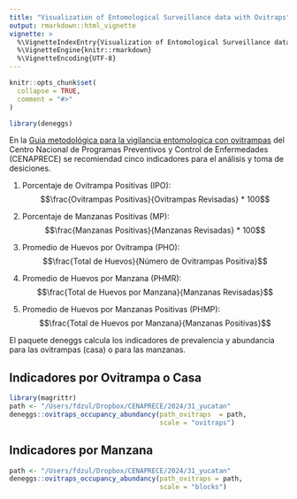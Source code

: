 ```yaml
---
title: "Visualization of Entomological Surveillance data with Ovitraps"
output: rmarkdown::html_vignette
vignette: >
  %\VignetteIndexEntry{Visualization of Entomological Surveillance data with Ovitraps}
  %\VignetteEngine{knitr::rmarkdown}
  %\VignetteEncoding{UTF-8}
---
```


```r
knitr::opts_chunk$set(
  collapse = TRUE,
  comment = "#>"
)
```

```r
library(deneggs)
```

En la [Guia metodológica para la vigilancia entomologica con ovitrampas](https://www.gob.mx/cms/uploads/attachment/file/598092/Guia_Metodologica_para_Vigilancia_Entomologica_con_Ovitrampas_compressed.pdf) del Centro Nacional de Programas Preventivos y Control de Enfermedades (CENAPRECE) se recomiendad cinco indicadores para el análisis y toma de desiciones.

  1) Porcentaje de Ovitrampa Positivas (IPO): $$\frac{Ovitrampas Positivas}{Ovitrampas Revisadas} * 100$$

  2) Porcentaje de Manzanas Positivas (MP): $$\frac{Manzanas Positivas}{Manzanas Revisadas} * 100$$
  
  2) Promedio de Huevos por Ovitrampa (PHO): $$\frac{Total de Huevos}{Número de Ovitrampas Positiva}$$

  3) Promedio de Huevos por Manzana (PHMR): $$\frac{Total de Huevos por Manzana}{Manzanas Revisadas}$$

  3) Promedio de Huevos por Manzanas Positivas (PHMP): $$\frac{Total de Huevos por Manzana}{Manzanas Positivas}$$


El paquete deneggs calcula los indicadores de prevalencia y abundancia para las ovitrampas (casa) o para las manzanas.

## Indicadores por Ovitrampa o Casa
```r
library(magrittr)
path <- "/Users/fdzul/Dropbox/CENAPRECE/2024/31_yucatan"
deneggs::ovitraps_occupancy_abundancy(path_ovitraps  = path,
                                      scale = "ovitraps")
```


## Indicadores por Manzana

```r
path <- "/Users/fdzul/Dropbox/CENAPRECE/2024/31_yucatan"
deneggs::ovitraps_occupancy_abundancy(path_ovitraps = path,
                                      scale = "blocks")
```

